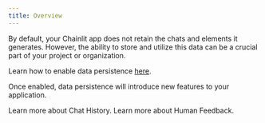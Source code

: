 ```yaml
---
title: Overview
---
```


By default, your Chainlit app does not retain the chats and elements it generates. However, the ability to store and utilize this data can be a crucial part of your project or organization.

<Note>Learn how to enable data persistence [here](/cloud/persistence).</Note>

Once enabled, data persistence will introduce new features to your application.

<CardGroup cols={2}>
  <Card
    title="Chat History"
    icon="bolt"
    color="#ea5a0c"
    href="/chat-data/history"
  >
    Learn more about Chat History.
  </Card>
  <Card
    title="Human Feedback"
    icon="comment"
    color="#0285c7"
    href="/chat-data/feedback"
  >
    Learn more about Human Feedback.
  </Card>
</CardGroup>
